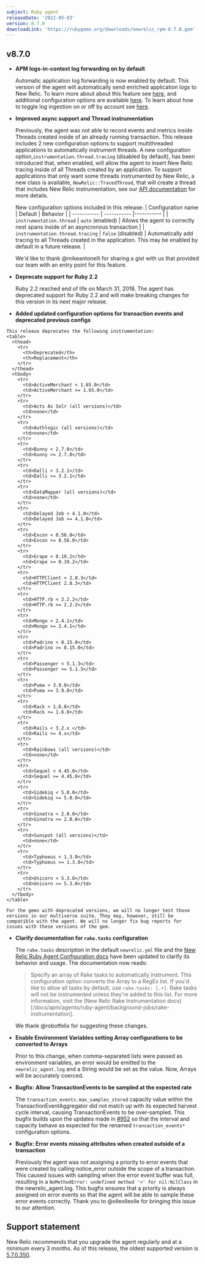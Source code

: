 ```yaml
---
subject: Ruby agent
releaseDate: '2022-05-03'
version: 8.7.0
downloadLink: 'https://rubygems.org/downloads/newrelic_rpm-8.7.0.gem'
---
```


  ## v8.7.0

  * **APM logs-in-context log forwarding on by default**

    Automatic application log forwarding is now enabled by default. This version of the agent will automatically send enriched application logs to New Relic. To learn more about about this feature see [here](https://docs.newrelic.com/docs/apm/new-relic-apm/getting-started/get-started-logs-context/), and additional configuration options are available [here](https://docs.newrelic.com/docs/logs/logs-context/configure-logs-context-ruby). To learn about how to toggle log ingestion on or off by account see [here](https://docs.newrelic.com/docs/logs/logs-context/disable-automatic-logging).

  * **Improved async support and Thread instrumentation**

    Previously, the agent was not able to record events and metrics inside Threads created inside of an already running transaction. This release includes 2 new configuration options to support multithreaded applications to automatically instrument threads. A new configuration option,`instrumentation.thread.tracing` (disabled by default), has been introduced that, when enabled, will allow the agent to insert New Relic tracing inside of all Threads created by an application. To support applications that only want some threads instrumented by New Relic, a new class is available, `NewRelic::TracedThread`, that will create a thread that includes New Relic instrumentation, see our [API documentation](https://www.rubydoc.info/gems/newrelic_rpm/NewRelic) for more details.

    New configuration options included in this release:
    | Configuration name | Default | Behavior |
    | ----------- | ----------- |----------- |
    | `instrumentation.thread`  | `auto` (enabled) | Allows the agent to correctly nest spans inside of an asyncronous transaction   |
    | `instrumentation.thread.tracing` | `false` (disabled)   |  Automatically add tracing to all Threads created in the application. This may be enabled by default in a future release. |

    We'd like to thank @mikeantonelli for sharing a gist with us that provided our team with an entry point for this feature.

  * **Deprecate support for Ruby 2.2**

    Ruby 2.2 reached end of life on March 31, 2018. The agent has deprecated support for Ruby 2.2 and will make breaking changes for this version in its next major release.

  *  **Added updated configuration options for transaction events and deprecated previous configs**

    This release deprecates the following instrumentation:
    <table>
      <thead>
        <tr>
          <th>Deprecated</th>
          <th>Replacement</th>
        </tr>
      </thead>
      <tbody>
        <tr>
          <td>ActiveMerchant < 1.65.0</td>
          <td>ActiveMerchant >= 1.65.0</td>
        </tr>
        <tr>
          <td>Acts As Solr (all versions)</td>
          <td>none</td>
        </tr>
        <tr>
          <td>Authlogic (all versions)</td>
          <td>none</td>
        </tr>
        <tr>
          <td>Bunny < 2.7.0</td>
          <td>bunny >= 2.7.0</td>
        </tr>
        <tr>
          <td>Dalli < 3.2.1</td>
          <td>Dalli >= 3.2.1</td>
        </tr>
        <tr>
          <td>DataMapper (all versions)</td>
          <td>none</td>
        </tr>
        <tr>
          <td>Delayed Job < 4.1.0</td>
          <td>Delayed Job >= 4.1.0</td>
        </tr>
        <tr>
          <td>Excon < 0.56.0</td>
          <td>Excon >= 0.56.0</td>
        </tr>
        <tr>
          <td>Grape < 0.19.2</td>
          <td>Grape >= 0.19.2</td>
        </tr>
        <tr>
          <td>HTTPClient < 2.8.3</td>
          <td>HTTPClient 2.8.3</td>
        </tr>
        <tr>
          <td>HTTP.rb < 2.2.2</td>
          <td>HTTP.rb >= 2.2.2</td>
        </tr>
        <tr>
          <td>Mongo < 2.4.1</td>
          <td>Mongo >= 2.4.1</td>
        </tr>
        <tr>
          <td>Padrino < 0.15.0</td>
          <td>Padrino >= 0.15.0</td>
        </tr>
        <tr>
          <td>Passenger < 5.1.3</td>
          <td>Passenger >= 5.1.3</td>
        </tr>
        <tr>
          <td>Puma < 3.9.0</td>
          <td>Puma >= 3.9.0</td>
        </tr>
        <tr>
          <td>Rack < 1.6.8</td>
          <td>Rack >= 1.6.8</td>
        </tr>
        <tr>
          <td>Rails < 3.2.x </td>
          <td>Rails >= 4.x</td>
        </tr>
        <tr>
          <td>Rainbows (all versions)</td>
          <td>none</td>
        </tr>
        <tr>
          <td>Sequel < 4.45.0</td>
          <td>Sequel >= 4.45.0</td>
        </tr>
        <tr>
          <td>Sidekiq < 5.0.0</td>
          <td>Sidekiq >= 5.0.0</td>
        </tr>
        <tr>
          <td>Sinatra < 2.0.0</td>
          <td>Sinatra >= 2.0.0</td>
        </tr>
        <tr>
          <td>Sunspot (all versions)</td>
          <td>none</td>
        </tr>
        <tr>
          <td>Typhoeus < 1.3.0</td>
          <td>Typhoeus >= 1.3.0</td>
        </tr>
        <tr>
          <td>Unicorn < 5.3.0</td>
          <td>Unicorn >= 5.3.0</td>
        </tr>
      </tbody>
    </table>

    For the gems with deprecated versions, we will no longer test those versions in our multiverse suite. They may, however, still be compatible with the agent. We will no longer fix bug reports for issues with these versions of the gem.

  * **Clarify documentation for `rake.tasks` configuration**

    The `rake.tasks` description in the default `newrelic.yml` file and the [New Relic Ruby Agent Configuration docs](https://docs.newrelic.com/docs/apm/agents/ruby-agent/configuration/ruby-agent-configuration#rake-tasks) have been updated to clarify its behavior and usage. The documentation now reads:

    > Specify an array of Rake tasks to automatically instrument. This configuration option converts the Array to a RegEx list. If you'd like to allow all tasks by default, use `rake.tasks: [.+]`. Rake tasks will not be instrumented unless they're added to this list. For more information, visit the (New Relic Rake Instrumentation docs)[/docs/apm/agents/ruby-agent/background-jobs/rake-instrumentation].

    We thank @robotfelix for suggesting these changes.

  * **Enable Environment Variables setting Array configurations to be converted to Arrays**

    Prior to this change, when comma-separated lists were passed as environment variables, an error would be emitted to the `newrelic_agent.log` and a String would be set as the value. Now, Arrays will be accurately coerced.

  * **Bugfix: Allow TransactionEvents to be sampled at the expected rate**

    The `transaction_events.max_samples_stored` capacity value within the TransactionEventAggregator did not match up with its expected harvest cycle interval, causing TransactionEvents to be over-sampled. This bugfix builds upon the updates made in [#952](https://github.com/newrelic/newrelic-ruby-agent/pull/952) so that the interval and capacity behave as expected for the renamed `transaction_events*` configuration options.

  * **Bugfix: Error events missing attributes when created outside of a transaction**

    Previously the agent was not assigning a priority to error events that were created by calling notice_error outside the scope of a transaction. This caused issues with sampling when the error event buffer was full, resulting in a `NoMethodError: undefined method '<' for nil:NilClass` in the newrelic_agent.log. This bugfix ensures that a priority is always assigned on error events so that the agent will be able to sample these error events correctly. Thank you to @olleolleolle for bringing this issue to our attention.


## Support statement

New Relic recommends that you upgrade the agent regularly and at a minimum every 3 months. As of this release, the oldest supported version is [5.7.0.350](https://docs.newrelic.com/docs/release-notes/agent-release-notes/ruby-release-notes/ruby-agent-570350).
